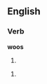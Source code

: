 ==English==

===Verb===
'''woos'''

# {{third-person singular of|[[woo]]}}

# {{Australian colloquialism for coward (eg. 'Dont be a woos' 'he/she has woosed out')}}